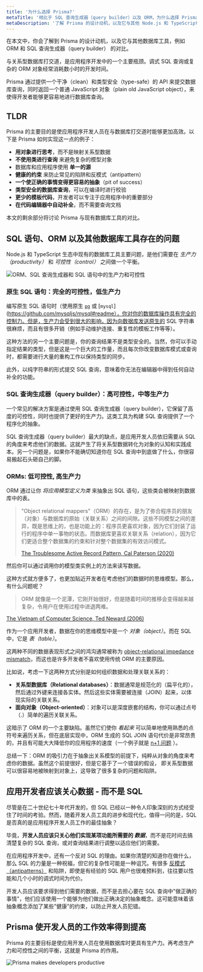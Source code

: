 ```yaml
---
title: '为什么选择 Prisma?'
metaTitle: '相比于 SQL 查询生成器（query builder）以及 ORM，为什么选择 Prisma?'
metaDescription: '了解 Prisma 的设计动机，以及它与其他 Node.js 和 TypeScript 数据库工具（如 ORM 和 SQL 查询生成器）之间的对比。'
---
```


<TopBlock>

在本文中，你会了解到 Prisma 的设计动机，以及它与其他数据库工具，例如 ORM 和 SQL 查询生成器（query builder） 的对比。

与关系型数据库打交道，是应用程序开发中的一个主要瓶颈。调式 SQL 查询或复杂的 ORM 对象经常消耗数小时的开发时间。

Prisma 通过提供一个干净（clean）和类型安全（type-safe）的 API 来提交数据库查询，同时返回一个普通 JavaScript 对象（plain old JavaScript object），来使得开发者能够更容易地进行数据库查询。

</TopBlock>

## TLDR

Prisma 的主要目的是使应用程序开发人员在与数据库打交道时能够更加高效。以下是 Prisma 如何实现这一点的例子：

- **用对象进行思考**，而不是映射关系型数据
- **不使用类进行查询** 来避免复杂的模型对象
- 数据库和应用程序使用 **单一的源**
- **健康的约束** 来防止常见的陷阱和反模式（antipattern）
- **一个使正确的事情变得更容易的抽象**（pit of success）
- **类型安全的数据库查询**，可以在编译时进行校验
- **更少的模板代码**，开发者可以专注于应用程序中的重要部分
- **在代码编辑器中自动补全**，而不需要查询文档

本文的剩余部分将讨论 Prisma 与现有数据库工具的对比。

## SQL 语句、ORM 以及其他数据库工具存在的问题

Node.js 和 TypeScript 生态中现有的数据库工具主要问题，是他们需要在 _生产力（productivity）_ 和 _可控性（control）_ 之间做一个平衡。

![ORM、SQL 查询生成器和 SQL 语句中的生产力和可控性](https://res.cloudinary.com/prismaio/image/upload/v1628761152/docs/ruJmTac.png)

### 原生 SQL 语句：完全的可控性，低生产力

编写原生 SQL 语句时（使用原生 [`pg`](https://node-postgres.com/) 或 [`mysql`](https://github.com/mysqljs/mysql#readme），你对你的数据库操作具有完全的控制力。但是，生产力会受到很大的影响，因为向数据库发送原生的 SQL 字符串很麻烦，而且有很多开销（例如手动维护连接、重复性的模板工作等等）。

这种方法的另一个主要问题是，你的查询结果不是类型安全的。当然，你可以手动指定结果的类型，但是这是一个巨大的工作量，而且每次你改变数据库模式或查询时，都需要进行大量的重构工作以保持类型的同步。

此外，以纯字符串的形式提交 SQL 查询，意味着你无法在编辑器中得到任何自动补全的功能。

### SQL 查询生成器（query builder）：高可控性，中等生产力

一个常见的解决方案是通过使用 SQL 查询生成器（query builder），它保留了高度的可控性，同时也提供了更好的生产力。这类工具为构建 SQL 查询提供了一个程序化的抽象。

SQL 查询生成器（query builder）最大的缺点，是应用开发人员依旧需要从 SQL 的角度来考虑他们的数据。这就产生了将关系型数据转化为对象的认知和实践成本。另一个问题是，如果你不能确切知道你在 SQL 查询中到底做了什么，你很容易搬起石头砸自己的脚。

### ORMs: 低可控性, 高生产力

ORM 通过让你 _将应用模型定义为类_ 来抽象出 SQL 语句，这些类会被映射到数据库中的表。

> "Object relational mappers"（ORM）的存在，是为了弥合程序员的朋友（对象）与数据库的原始（关联关系）之间的间隙。这些不同模型之间的差异，既是思维上的，也是功能上的：程序员更喜欢对象，因为它们封装了运行的程序中单一事物的状态。而数据库更喜欢关联关系（relation），因为它们更适合整个数据集的约束和针对整个数据集的有效访问模式。
>
> [The Troublesome Active Record Pattern, Cal Paterson (2020)](https://calpaterson.com/activerecord.html)

然后你可以通过调用你的模型类实例上的方法来读写数据。

这种方式就方便多了，也更加贴近开发者在考虑他们的数据时的思维模型。那么，有什么问题呢？

> ORM 就像是一个泥潭，它刚开始很好，但是随着时间的推移会变得越来越复杂，令用户在使用过程中进退两难。
>
[The Vietnam of Computer Science, Ted Neward (2006)](http://blogs.tedneward.com/post/the-vietnam-of-computer-science/)

作为一个应用开发者，数据在你的思维模型中是一个 _对象（object）_。而在 SQL 中，它是 _表（table）_。

这两种不同的数据表现形式之间的鸿沟通常被称为 [object-relational impedance mismatch](https://en.wikipedia.org/wiki/Object-relational_impedance_mismatch)，而这也是许多开发者不喜欢使用传统 ORM 的主要原因。

比如说，考虑一下这两种方式分别是如何组织数据和处理关联关系的：

- **关系型数据库（Relational databases）**：数据通常是规范化的（扁平化的），然后通过外键来连接各实体。然后这些实体需要被连接（JOIN）起来，以体现实际的关联关系。
- **面向对象（Object-oriented）**：对象可以是深度嵌套的结构，你可以通过点号（.）简单的遍历关联关系。

这暗示了 ORM 的一个主要缺陷。虽然它们使你 _看起来_ 可以简单地使用熟悉的点符号来遍历关系，但在底层实现中，ORM 生成的 SQL JOIN 语句代价是非常昂贵的，并且有可能大大降低你的应用程序的速度（一个例子就是 [n+1 问题](https://stackoverflow.com/questions/97197/what-is-the-n1-selects-problem-in-orm-object-relational-mapping) ）。

总结一下：ORM 的吸引力在于抽象出关系模型的前提下，纯粹从对象的角度来考虑你的数据。虽然这个前提很好，但是它基于了一个错误的假设， 即关系型数据可以很容易地被映射到对象上，这导致了很多复杂的问题和陷阱。

## 应用开发者应该关心数据 - 而不是 SQL

尽管是在二十世纪七十年代开发的，但 SQL 已经以一种令人印象深刻的方式经受住了时间的考验。然而，随着开发人员工具的进步和现代化，值得一问的是，SQL 是否真的是应用程序开发人员工作的最佳抽象？

毕竟，**开发人员应该只关心他们实现某项功能所需要的 _数据_**，而不是花时间去搞清楚复杂的 SQL 查询，或对查询结果进行调整以适应他们的需要。

在应用程序开发中，还有一个反对 SQL 的理由。如果你清楚的知道你在做什么，那么 SQL 的力量是一种祝福，但它的复杂性可能是一种诅咒。有很多 [反模式（antipatterns）](https://www.slideshare.net/billkarwin/sql-antipatterns-strike-back) 和陷阱，即使是有经验的 SQL 用户也很难预料到，往往要以性能和几个小时的调式时间为代价。

开发人员应该要求得到他们需要的数据，而不是去担心要在 SQL 查询中"做正确的事情"，他们应该使用一个能够为他们做出正确决定的抽象概念。这可能意味着该抽象概念添加了某些"健康"的约束，以防止开发人员犯错。

## Prisma 使开发人员的工作效率得到提高

Prisma 的主要目标是使应用开发人员在使用数据库时更具有生产力。再考虑生产力和可控性之间的平衡，这就是 Prisma 的作用。

![Prisma makes developers productive](https://res.cloudinary.com/prismaio/image/upload/v1628761152/docs/38uWKzW.png)
